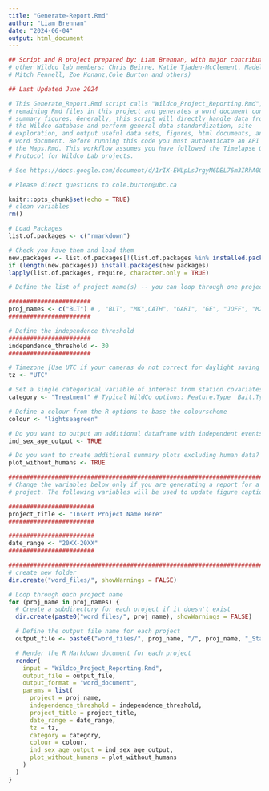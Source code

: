 ```yaml
---
title: "Generate-Report.Rmd"
author: "Liam Brennan"
date: "2024-06-04"
output: html_document
---
```


```r
## Script and R project prepared by: Liam Brennan, with major contributions from
# other Wildco lab members: Chris Beirne, Katie Tjaden-McClement, Madeleine Wrazej,
# Mitch Fennell, Zoe Konanz,Cole Burton and others)

## Last Updated June 2024

# This Generate_Report.Rmd script calls "Wildco_Project_Reporting.Rmd", which then calls the
# remaining Rmd files in this project and generates a word document containing key
# summary figures. Generally, this script will directly handle data from
# the Wildco database and perform general data standardization, site
# exploration, and output useful data sets, figures, html documents, and the final
# word document. Before running this code you must authenticate an API key for Google maps in
# the Maps.Rmd. This workflow assumes you have followed the Timelapse Operational Period Tagging
# Protocol for Wildco Lab projects.

# See https://docs.google.com/document/d/1rIX-EWLpLsJrgyM6DEL76m3IRhA0OGPhiF1qg59C7Lo/edit for more info.

# Please direct questions to cole.burton@ubc.ca
```

```r
knitr::opts_chunk$set(echo = TRUE)
# clean variables
rm()
```

```r
# Load Packages
list.of.packages <- c("rmarkdown")

# Check you have them and load them
new.packages <- list.of.packages[!(list.of.packages %in% installed.packages()[, "Package"])]
if (length(new.packages)) install.packages(new.packages)
lapply(list.of.packages, require, character.only = TRUE)
```

```r
# Define the list of project name(s) -- you can loop through one project or multiple.

#######################
proj_names <- c("BLT") # , "BLT", "MK",CATH", "GARI", "GE", "JOFF", "M2M", "MG", "MK", "SC", "ITCHA")
#######################

# Define the independence threshold
#######################
independence_threshold <- 30
#######################

# Timezone [Use UTC if your cameras do not correct for daylight saving time, if they do use the timezone where the data was collected]
tz <- "UTC"

# Set a single categorical variable of interest from station covariates for summary graphs. If you do not have an appropriate category use "Project.ID".
category <- "Treatment" # Typical WildCo options: Feature.Type  Bait.Type

# Define a colour from the R options to base the colourscheme
colour <- "lightseagreen"

# Do you want to output an additional dataframe with independent events broken down by sex and age groups?
ind_sex_age_output <- TRUE

# Do you want to create additional summary plots excluding human data?
plot_without_humans <- TRUE

################################################################################
# Change the variables below only if you are generating a report for a single
# project. The following variables will be used to update figure caption info.

########################
project_title <- "Insert Project Name Here"
########################

########################
date_range <- "20XX-20XX"
########################

################################################################################
# create new folder
dir.create("word_files/", showWarnings = FALSE)

# Loop through each project name
for (proj_name in proj_names) {
  # Create a subdirectory for each project if it doesn't exist
  dir.create(paste0("word_files/", proj_name), showWarnings = FALSE)

  # Define the output file name for each project
  output_file <- paste0("word_files/", proj_name, "/", proj_name, "_Standard_Report.docx")

  # Render the R Markdown document for each project
  render(
    input = "Wildco_Project_Reporting.Rmd",
    output_file = output_file,
    output_format = "word_document",
    params = list(
      project = proj_name,
      independence_threshold = independence_threshold,
      project_title = project_title,
      date_range = date_range,
      tz = tz,
      category = category,
      colour = colour,
      ind_sex_age_output = ind_sex_age_output,
      plot_without_humans = plot_without_humans
    )
  )
}
```
